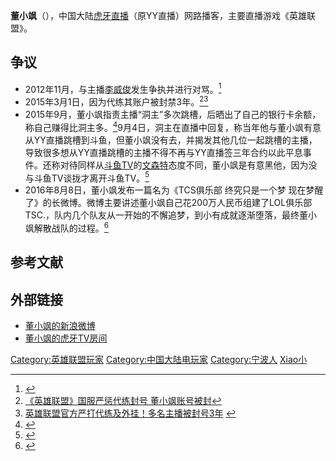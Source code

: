 {{NoteTA
| G1=Games
}}
{{Infobox person
| 前綴尊稱 =
| 姓名 = 董小飒
| 後綴尊稱 =
| 圖像 =
| 圖像大小 =
| 圖像替代 =
| 圖像說明 =
| 原文名 =
| 語系 =
| 羅馬拼音 =
| 本名 =
| 英文名 =
| 字 =
| 號 =
| 出生名 =
| 出生日期 = {{Birth date and age|1990|8|4}}
| 出生地 = {{CHN}}[[浙江省|浙江省]][[宁波市|宁波市]]
| 受洗 =
| 失蹤日期 =
| 失蹤地 =
| 失蹤情況 =
| 死亡日期 =
| 死亡地 =
| 死因 =
| 遺體發現地 =
| 墓地 =
| 墓地坐標 =
| 紀念建築 =
| 居住地 =
| 國籍 = {{PRC}}
| 籍貫 =
| 別名 =
| 種族 = [[汉族|汉族]]
| 語言 = [[漢語|漢語]]
| 公民權 =
| 教育程度 =
| 母校 =
| 職業 = 《英雄联盟》职业选手
| 活躍時期 =
| 僱主 =
| 組織 =
| 機構 =
| 知名原因 =
| 知名作品 =
| 風格 =
| 受影響於 =
| 影響於 =
| 家鄉 =
| 薪金 =
| 淨資產 =
| 身高 =
| 體重 =
| 髮色 =
| 瞳色 =
| 三圍 =
| 電視節目 =
| 頭銜 =
| 頭銜時期 =
| 前任 =
| 繼任 =
| 政黨 =
| 政治運動 =
| 競爭者 =
| 董事會 =
| 宗教信仰 =
| 宗派 =
| 刑事起訴 =
| 刑事處罰 =
| 刑事狀況 =
| 配偶 =
| 伴侶 =
| 子女 =
| 父母 =
| 親屬 =
| 呼號 =
| 獲獎 =
| 簽名 =
| 簽名大小 =
| 簽名替代 =
| module =
}}

'''董小飒'''（{{bd|1990年|8月4日}}），中国大陆[[虎牙直播|虎牙直播]]（原YY直播）网路播客，主要直播游戏《英雄联盟》。

== 争议 ==
* 2012年11月，与主播[[李威俊|李威俊]]发生争执并进行对骂。<ref>{{Cite web |url=http://bbs.duowan.com/thread-29417582-1-1.html |title=187职业选手死亡宣告和90000（皇族）分析师董小飒的对喷缘由（有图） |access-date=2016-01-03 |archive-url=https://web.archive.org/web/20160304212419/http://bbs.duowan.com/thread-29417582-1-1.html |archive-date=2016-03-04 |dead-url=yes }}</ref>
* 2015年3月1日，因为代练其账户被封禁3年。<ref>[http://news.chinabyte.com/23/13274523.shtml 《英雄联盟》国服严惩代练封号 董小飒账号被封]{{Dead link|date=2019年6月 |bot=InternetArchiveBot |fix-attempted=yes }}</ref><ref>[http://news.766.com/yenei/2015-03-01/2463639.shtml 英雄联盟官方严打代练及外挂！多名主播被封号3年] {{webarchive|url=https://web.archive.org/web/20150318022357/http://news.766.com/yenei/2015-03-01/2463639.shtml |date=2015-03-18 }}</ref>
* 2015年9月，董小飒指责主播“洞主”多次跳槽，后晒出了自己的银行卡余额，称自己赚得比洞主多。<ref>{{Cite web |url=http://lol.52pk.com/xinwen/6525590.shtml |title=董小飒撕逼洞主 怒晒600W现金正面刚 |access-date=2016-01-03 |archive-date=2017-07-10 |archive-url=https://web.archive.org/web/20170710165853/http://lol.52pk.com/xinwen/6525590.shtml |dead-url=no }}</ref>9月4日，洞主在直播中回复，称当年他与董小飒有意从YY直播跳槽到斗鱼，但董小飒没有去，并揭发其他几位一起跳槽的主播，导致很多想从YY直播跳槽的主播不得不再与YY直播签三年合约以此平息事件。还称对待同样从[[斗鱼TV|斗鱼TV]]的[[文森特_(游戏主播)|文森特]]态度不同，董小飒是有意黑他，因为没与斗鱼TV谈拢才离开斗鱼TV。<ref>{{Cite web |url=http://www.chinaz.com/game/lol/2015/0905/442413.shtml |title=LOL主播洞主回击董小飒：直播界的毒瘤，为了钱卖友 |access-date=2016-01-03 |archive-url=https://web.archive.org/web/20150908201656/http://www.chinaz.com/game/lol/2015/0905/442413.shtml |archive-date=2015-09-08 |dead-url=yes }}</ref>
* 2016年8月8日，董小飒发布一篇名为《TCS俱乐部 终究只是一个梦 现在梦醒了》的长微博。微博主要讲述董小飒自己花200万人民币组建了LOL俱乐部TSC.，队内几个队友从一开始的不懈追梦，到小有成就逐渐堕落，最终董小飒解散战队的过程。<ref>{{Cite web |url=http://sports.sohu.com/20160808/n463154200.shtml |title=LOL解说董小飒解散战队 发文揭露队员糜烂内幕 |access-date=2016-10-24 |archive-date=2020-03-22 |archive-url=https://web.archive.org/web/20200322090658/https://sports.sohu.com/20160808/n463154200.shtml |dead-url=no }}</ref>

== 参考文献 ==
{{reflist}}

== 外部链接 ==

* [http://weibo.com/dongxiaosa 董小飒的新浪微博]
* [http://www.huya.com/dongxiaosa 董小飒的虎牙TV房间] {{Wayback|url=http://www.huya.com/dongxiaosa |date=20210510111011 }}

[[Category:英雄联盟玩家|Category:英雄联盟玩家]]
[[Category:中国大陆电玩家|Category:中国大陆电玩家]]
[[Category:宁波人|Category:宁波人]]
[[Category:董姓|Xiao小]]